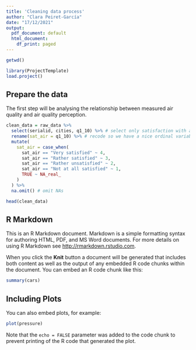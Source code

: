 ```yaml
---
title: 'Cleaning data process'
author: "Clara Peiret-García"
date: "17/12/2021"
output:
  pdf_document: default
  html_document:
    df_print: paged
---
```


```r
getwd()
```


```r

library(ProjectTemplate)
load.project()

```

## Prepare the data
The first step will be analysing the relationship between measured air quality and air quality perception.

```r
clean_data = raw_data %>%
  select(serialid, cities, q1_10) %>% # select only satisfaction with air quality
  rename(sat_air = q1_10) %>% # recode so we have a nice ordinal variable
  mutate(
    sat_air = case_when(
      sat_air == "Very satisfied" ~ 4,
      sat_air == "Rather satisfied" ~ 3,
      sat_air == "Rather unsatisfied" ~ 2,
      sat_air == "Not at all satisfied" ~ 1,
      TRUE ~ NA_real_
    )
  ) %>%
  na.omit() # omit NAs

head(clean_data)

```


## R Markdown

This is an R Markdown document. Markdown is a simple formatting syntax for authoring HTML, PDF, and MS Word documents. For more details on using R Markdown see <http://rmarkdown.rstudio.com>.

When you click the **Knit** button a document will be generated that includes both content as well as the output of any embedded R code chunks within the document. You can embed an R code chunk like this:

```r
summary(cars)
```

## Including Plots

You can also embed plots, for example:

```r
plot(pressure)
```

Note that the `echo = FALSE` parameter was added to the code chunk to prevent printing of the R code that generated the plot.

